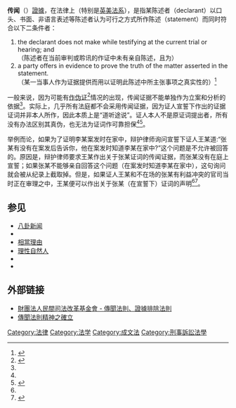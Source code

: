 {{legal}}

'''传闻'''（{{lang-en|hearsay}}）[[證據|證據]]，在法律上（特别是[[英美法系|英美法系]]），是指某陈述者（declarant）以口头、书面、非语言表述等陈述者认为可行之方式所作陈述（statement）而同时符合以下二条件者：
# the declarant does not make while testifying at the current trial or hearing; and <br />（陈述者在当前审判或聆讯的作证中未有亲自陈述，且为）
# a party offers in evidence to prove the truth of the matter asserted in the statement.<br />（某一当事人作为证据提供而用以证明此陈述中所主张事项之真实性的）<ref name="Fed Rule 801">{{cite web |author1=Federal Rules of Evidence |title=Rule 801. Definitions That Apply to This Article; Exclusions from Hearsay |url=https://www.law.cornell.edu/rules/fre/rule_801 |website=Legal Information Institute |accessdate=2020-11-11 |archive-date=2020-12-12 |archive-url=https://web.archive.org/web/20201212111724/https://www.law.cornell.edu/rules/fre/rule_801 |dead-url=no }}</ref>

一般来说，因为可能有[[伪证罪|作伪证]]<ref>{{cite web |author1=U.S. Code |title=18 U.S. Code § 1621.Perjury generally |url=https://www.law.cornell.edu/uscode/text/18/1621 |website=Legal Information Institute |accessdate=2020-11-11 |archive-date=2018-02-24 |archive-url=https://web.archive.org/web/20180224023217/https://www.law.cornell.edu/uscode/text/18/1621 |dead-url=no }}</ref>情况的出现，传闻证据不能单独作为立案和分析的依据<ref name="Fed Rule 801"/>。实际上，几乎所有法庭都不会采用传闻证据，因为证人宣誓下作出的证据证词并非本人所作，因此本质上是“道听途说”。证人本人不是原证词提出者，所有没有办法区别其真伪，也无法为证词作可靠担保<ref name="Fed Rule 801"/><ref>{{cite web |author1=Federal Rules of Evidence |title=Rule 804. Hearsay Exceptions; Declarant Unavailable |url=https://www.law.cornell.edu/rules/fre/rule_804 |website=Legal Information Institute |accessdate=2020-11-11 |archive-date=2020-11-12 |archive-url=https://web.archive.org/web/20201112022440/https://www.law.cornell.edu/rules/fre/rule_804 |dead-url=no }}</ref>。

举例而论，如果为了证明李某案发时在家中，辩护律师询问宣誓下证人王某道:“张某有没有在案发后告诉你，他在案发时知道李某在家中?”这个问题是不允许被回答的。原因是，辩护律师要求王某作出关于张某证词的传闻证据，而张某没有在庭上宣誓；如果张某不能够亲自回答这个问题（在案发时知道李某在家中），这句询问就会被从纪录上截取掉。但是，如果证人王某和不在场的张某有利益冲突的官司当时正在审理之中，王某便可以作出关于张某（在宣誓下）证词的声明<ref name=fed_rules /><ref>{{cite web|url=http://www.lexisnexis.com/lawschool/study/outlines/html/evid/evid31.htm|archive-url= https://web.archive.org/web/20120421013756/http://www.lexisnexis.com/lawschool/study/outlines/html/evid/evid31.htm |archive-date=April 21, 2012 |title=Hearsay Rule: FRE 801(a)-(c); 805, 806 - Part F: Hearsay |publisher=lexisnexis.com}}</ref>。

==参见==
{{div col|2}}
* [[八卦新闻|八卦新闻]]
* {{le|道德確定性|Moral certainty}}
* [[相當理由|相當理由]]
* [[理性自然人|理性自然人]]
* {{le|合理的懷疑|Reasonable suspicion}}
* {{le|傳言|Scuttlebutt}}
{{div col end}}

== 外部链接 ==
* [http://www.jrf.org.tw/newjrf/RTE/myform_detail.asp?id=1817 財團法人民間司法改革基金會 - 傳聞法則、證據排除法則] {{Wayback|url=http://www.jrf.org.tw/newjrf/RTE/myform_detail.asp?id=1817 |date=20190515133155 }}
* [https://web.archive.org/web/20160304075059/http://old.npf.org.tw/PUBLICATION/CL/091/CL-B-091-093.htm 傳聞法則精神之確立]

[[Category:法律|Category:法律]]
[[Category:法学|Category:法学]]
[[Category:成文法|Category:成文法]]
[[Category:刑事訴訟法學|Category:刑事訴訟法學]]